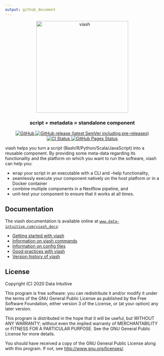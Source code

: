 ```yaml
---
output: github_document
---
```


<p align="center">
  <a href="https://viash.io/">
    <img alt="viash" src="https://viash.io/viash.svg" width="300">
  </a>
</p>

<h3 align="center">
  script + metadata = standalone component
</h3>

<p align="center">
  <a href="https://github.com/viash-io/viash/blob/master/LICENSE.md">
    <img src="https://img.shields.io/github/license/viash-io/viash?style=flat-square" alt="GitHub">
  </a>
  <a href="https://github.com/viash-io/viash/releases">
    <img src="https://img.shields.io/github/v/release/viash-io/viash?include_prereleases&style=flat-square"alt="GitHub release (latest SemVer including pre-releases)">
  </a>
  <a href="https://github.com/viash-io/viash/actions?query=workflow%3A%22Scala+CI%22">
    <img src="https://img.shields.io/github/workflow/status/viash-io/viash/Scala%20CI/master?style=flat-square" alt="CI Status">
  </a>
  <a href="https://github.com/viash-io/viash_web/actions?query=workflow%3A%22GitHub+Pages%22">
    <img src="https://img.shields.io/github/workflow/status/viash-io/viash_web/GitHub%20Pages?label=deploy&style=flat-square" alt="GitHub Pages Status">
  </a>
</p>

viash helps you turn a script (Bash/R/Python/Scala/JavaScript) into a reusable component. 
By providing some meta-data regarding its functionality and
the platform on which you want to run the software, viash can help you:

* wrap your script in an executable with a CLI and --help functionality,
* seamlessly execute your component natively on the host platform or in a Docker container
* combine multiple components in a Nextflow pipeline, and
* unit-test your component to ensure that it works at all times.

## Documentation
The viash documentation is available online at [`www.data-intuitive.com/viash_docs`](https://www.data-intuitive.com/viash_docs):

* [Getting started with viash](https://www.data-intuitive.com/viash_docs/)
* [Information on viash commands](https://www.data-intuitive.com/viash_docs/commands)
* [Information on config files](https://www.data-intuitive.com/viash_docs/config)
* [Good practices with viash](https://www.data-intuitive.com/viash_docs/good_practices)
* [Version history of viash](https://www.data-intuitive.com/viash_docs/versions)

## License
Copyright (C) 2020 Data Intuitive

This program is free software: you can redistribute it and/or modify
it under the terms of the GNU General Public License as published by
the Free Software Foundation, either version 3 of the License, or
(at your option) any later version.

This program is distributed in the hope that it will be useful,
but WITHOUT ANY WARRANTY; without even the implied warranty of
MERCHANTABILITY or FITNESS FOR A PARTICULAR PURPOSE. See the
GNU General Public License for more details.

You should have received a copy of the GNU General Public License
along with this program. If not, see <http://www.gnu.org/licenses/>.
